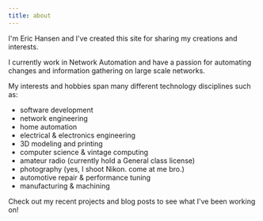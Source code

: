---
title: about
---
I'm Eric Hansen and I've created this site for sharing my creations and interests.

I currently work in Network Automation and have a passion for automating changes and information gathering on large scale networks.

My interests and hobbies span many different technology disciplines such as:

- software development
- network engineering
- home automation
- electrical & electronics engineering
- 3D modeling and printing
- computer science & vintage computing
- amateur radio (currently hold a General class license)
- photography (yes, I shoot Nikon. come at me bro.)
- automotive repair & performance tuning
- manufacturing & machining

Check out my recent projects and blog posts to see what I've been working on!
